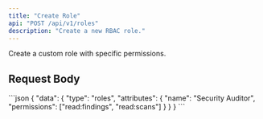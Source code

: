 ```yaml
---
title: "Create Role"
api: "POST /api/v1/roles"
description: "Create a new RBAC role."
---
```


Create a custom role with specific permissions.

## Request Body
\`\`\`json
{
  "data": {
    "type": "roles",
    "attributes": {
      "name": "Security Auditor",
      "permissions": ["read:findings", "read:scans"]
    }
  }
}
\`\`\`
